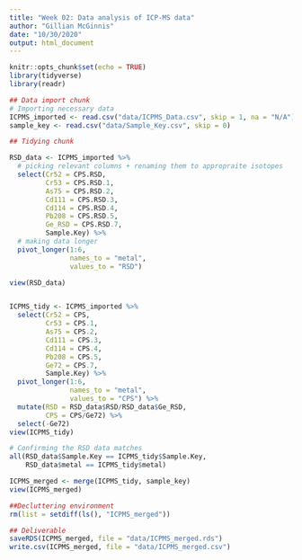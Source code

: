 ```yaml
---
title: "Week 02: Data analysis of ICP-MS data"
author: "Gillian McGinnis"
date: "10/30/2020"
output: html_document
---
```


```r
knitr::opts_chunk$set(echo = TRUE)
library(tidyverse)
library(readr)
```

```r
## Data import chunk
# Importing necessary data
ICPMS_imported <- read.csv("data/ICPMS_Data.csv", skip = 1, na = "N/A")
sample_key <- read.csv("data/Sample_Key.csv", skip = 0)
```

```r
## Tidying chunk

RSD_data <- ICPMS_imported %>%
  # picking relevant columns + renaming them to appropraite isotopes
  select(Cr52 = CPS.RSD,
         Cr53 = CPS.RSD.1,
         As75 = CPS.RSD.2,
         Cd111 = CPS.RSD.3,
         Cd114 = CPS.RSD.4,
         Pb208 = CPS.RSD.5,
         Ge_RSD = CPS.RSD.7,
         Sample.Key) %>%
  # making data longer
  pivot_longer(1:6,
               names_to = "metal",
               values_to = "RSD")

view(RSD_data)


ICPMS_tidy <- ICPMS_imported %>%
  select(Cr52 = CPS,
         Cr53 = CPS.1,
         As75 = CPS.2,
         Cd111 = CPS.3,
         Cd114 = CPS.4,
         Pb208 = CPS.5,
         Ge72 = CPS.7,
         Sample.Key) %>%
  pivot_longer(1:6,
               names_to = "metal",
               values_to = "CPS") %>%
  mutate(RSD = RSD_data$RSD/RSD_data$Ge_RSD,
         CPS = CPS/Ge72) %>%
  select(-Ge72)
view(ICPMS_tidy)

# Confirming the RSD data matches
all(RSD_data$Sample.Key == ICPMS_tidy$Sample.Key,
    RSD_data$metal == ICPMS_tidy$metal)

ICPMS_merged <- merge(ICPMS_tidy, sample_key)
view(ICPMS_merged)
```

```r
##Decluttering environment
rm(list = setdiff(ls(), "ICPMS_merged"))
```

```r
## Deliverable
saveRDS(ICPMS_merged, file = "data/ICPMS_merged.rds")
write.csv(ICPMS_merged, file = "data/ICPMS_merged.csv")
```

